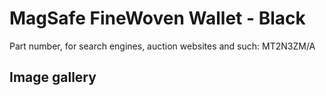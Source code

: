
# MagSafe FineWoven Wallet - Black

Part number, for search engines, auction websites and such: MT2N3ZM/A

## Image gallery

<div style={{ width: "768px" }}>
  <GalleryComponent
    images={[
      {
        original: "/everysource/MT2N3.png",
        thumbnail: "/everypreview/MT2N3.png",
      },
      {
        original: "/everysource/MT2N3_AV1.png",
        thumbnail: "/everypreview/MT2N3_AV1.png",
      },
      {
        original: "/everysource/MT2N3_AV2.png",
        thumbnail: "/everypreview/MT2N3_AV2.png",
      },
      {
        original: "/everysource/MT2N3_AV3.png",
        thumbnail: "/everypreview/MT2N3_AV3.png",
      },
      {
        original: "/everysource/MT2N3_AV4.png",
        thumbnail: "/everypreview/MT2N3_AV4.png",
      }
    ]}
  />
</div>